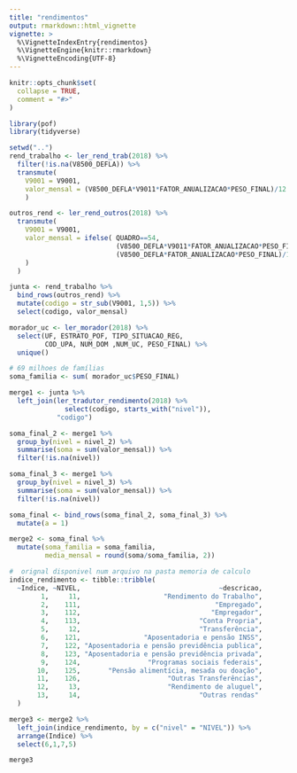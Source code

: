 ```yaml
---
title: "rendimentos"
output: rmarkdown::html_vignette
vignette: >
  %\VignetteIndexEntry{rendimentos}
  %\VignetteEngine{knitr::rmarkdown}
  %\VignetteEncoding{UTF-8}
---
```


```r
knitr::opts_chunk$set(
  collapse = TRUE,
  comment = "#>"
)
```

```r
library(pof)
library(tidyverse)
```

```r
setwd("..")
rend_trabalho <- ler_rend_trab(2018) %>% 
  filter(!is.na(V8500_DEFLA)) %>% 
  transmute(
    V9001 = V9001,
    valor_mensal = (V8500_DEFLA*V9011*FATOR_ANUALIZACAO*PESO_FINAL)/12
    )

outros_rend <- ler_rend_outros(2018) %>% 
  transmute(
    V9001 = V9001,
    valor_mensal = ifelse( QUADRO==54,
                           (V8500_DEFLA*V9011*FATOR_ANUALIZACAO*PESO_FINAL)/12,
                           (V8500_DEFLA*FATOR_ANUALIZACAO*PESO_FINAL)/12
    )
  )

junta <- rend_trabalho %>% 
  bind_rows(outros_rend) %>% 
  mutate(codigo = str_sub(V9001, 1,5)) %>% 
  select(codigo, valor_mensal)

morador_uc <- ler_morador(2018) %>% 
  select(UF, ESTRATO_POF, TIPO_SITUACAO_REG, 
         COD_UPA, NUM_DOM ,NUM_UC, PESO_FINAL) %>% 
  unique()

# 69 milhoes de famílias
soma_familia <- sum( morador_uc$PESO_FINAL)

merge1 <- junta %>%
  left_join(ler_tradutor_rendimento(2018) %>% 
              select(codigo, starts_with("nivel")), 
            "codigo")

soma_final_2 <- merge1 %>% 
  group_by(nivel = nivel_2) %>% 
  summarise(soma = sum(valor_mensal)) %>% 
  filter(!is.na(nivel))

soma_final_3 <- merge1 %>% 
  group_by(nivel = nivel_3) %>% 
  summarise(soma = sum(valor_mensal)) %>% 
  filter(!is.na(nivel))

soma_final <- bind_rows(soma_final_2, soma_final_3) %>% 
  mutate(a = 1)

merge2 <- soma_final %>% 
  mutate(soma_familia = soma_familia,
         media_mensal = round(soma/soma_familia, 2))

#  orignal disponivel num arquivo na pasta memoria de calculo
indice_rendimento <- tibble::tribble(
  ~Indice, ~NIVEL,                                   ~descricao,
        1,     11,                     "Rendimento do Trabalho",
        2,    111,                                  "Empregado",
        3,    112,                                 "Empregador",
        4,    113,                              "Conta Propria",
        5,     12,                              "Transferência",
        6,    121,                "Aposentadoria e pensão INSS",
        7,    122, "Aposentadoria e pensão previdência publica",
        8,    123, "Aposentadoria e pensão previdência privada",
        9,    124,                 "Programas sociais federais",
       10,    125,       "Pensão alimentícia, mesada ou doação",
       11,    126,                      "Outras Transferências",
       12,     13,                      "Rendimento de aluguel",
       13,     14,                              "Outras rendas"
  )

merge3 <- merge2 %>% 
  left_join(indice_rendimento, by = c("nivel" = "NIVEL")) %>% 
  arrange(Indice) %>% 
  select(6,1,7,5)

merge3

```


